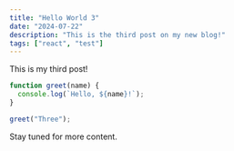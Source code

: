 ```yaml
---
title: "Hello World 3"
date: "2024-07-22"
description: "This is the third post on my new blog!"
tags: ["react", "test"]
---
```


This is my third post!

```javascript
function greet(name) {
  console.log(`Hello, ${name}!`);
}

greet("Three");
```

Stay tuned for more content.
